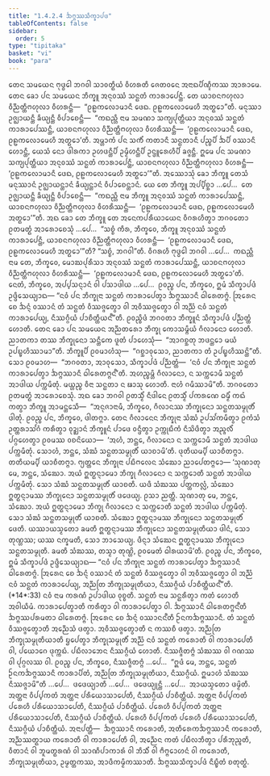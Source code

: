 ```yaml
---
title: "1.4.2.4 ᨨᨻ᩠ᨻᩔᩈᩥᨠ᩠ᨡᩣᨸᨴ"
tableOfContents: false
sidebar:
  order: 5
type: "tipitaka"
basket: "vi"
book: "para"
---
```



<DynamicBreadcrumb />

<Division number="557" book="para">

<Paragraph number="2135" book="para">
ᨲᩮᨶ ᩈᨾᨿᩮᨶ ᨻᩩᨴ᩠ᨵᩮᩤ ᨽᨣᩅᩤ ᩈᩣᩅᨲ᩠ᨳᩥᨿᩴ ᩅᩥᩉᩁᨲᩥ ᨩᩮᨲᩅᨶᩮ ᩋᨶᩣᨳᨸᩥᨱ᩠ᨯᩥᨠᩔ ᩋᩣᩁᩣᨾᩮ. ᨲᩮᨶ ᨡᩮᩣ ᨸᨶ ᩈᨾᨿᩮᨶ ᨽᩥᨠ᩠ᨡᩪ ᩋᨶᩩᩅᩔᩴ ᩈᨶ᩠ᨳᨲᩴ ᨠᩣᩁᩣᨸᩮᨶ᩠ᨲᩥ. ᨲᩮ ᨿᩣᨧᨶᨻᩉᩩᩃᩣ ᩅᩥᨬ᩠ᨬᨲ᩠ᨲᩥᨻᩉᩩᩃᩣ ᩅᩥᩉᩁᨶ᩠ᨲᩥ—  “ᩑᩊᨠᩃᩮᩣᨾᩣᨶᩥ ᨴᩮᨳ. ᩑᩊᨠᩃᩮᩣᨾᩮᩉᩥ ᩋᨲ᩠ᨳᩮᩣ”ᨲᩥ. ᨾᨶᩩᩔᩣ ᩏᨩ᩠ᨫᩣᨿᨶ᩠ᨲᩥ ᨡᩥᨿ᩠ᨿᨶ᩠ᨲᩥ ᩅᩥᨸᩣᨧᩮᨶ᩠ᨲᩥ—  “ᨠᨳᨬ᩠ᩉᩥ ᨶᩣᨾ ᩈᨾᨱᩣ ᩈᨠ᩠ᨿᨸᩩᨲ᩠ᨲᩥᨿᩣ ᩋᨶᩩᩅᩔᩴ ᩈᨶ᩠ᨳᨲᩴ ᨠᩣᩁᩣᨸᩮᩔᨶ᩠ᨲᩥ, ᨿᩣᨧᨶᨻᩉᩩᩃᩣ ᩅᩥᨬ᩠ᨬᨲ᩠ᨲᩥᨻᩉᩩᩃᩣ ᩅᩥᩉᩁᩥᩔᨶ᩠ᨲᩥ—  ‘ᩑᩊᨠᩃᩮᩣᨾᩣᨶᩥ ᨴᩮᨳ, ᩑᩊᨠᩃᩮᩣᨾᩮᩉᩥ ᩋᨲ᩠ᨳᩮᩣ’ᨲᩥ. ᩋᨾ᩠ᩉᩣᨠᩴ ᨸᨶ ᩈᨠᩥᩴ ᨠᨲᩣᨶᩥ ᩈᨶ᩠ᨳᨲᩣᨶᩥ ᨸᨬ᩠ᨧᨸᩥ ᨨᨸᩥ ᩅᩔᩣᨶᩥ ᩉᩮᩣᨶ᩠ᨲᩥ, ᨿᩮᩈᩴ ᨶᩮᩣ ᨴᩤᩁᨠᩣ ᩏᩉᨴᨶ᩠ᨲᩥᨸᩥ ᩏᨾ᩠ᨾᩥᩉᨶ᩠ᨲᩥᨸᩥ ᩏᨶ᩠ᨴᩪᩁᩮᩉᩥᨸᩥ ᨡᨩ᩠ᨩᨶ᩠ᨲᩥ. ᩍᨾᩮ ᨸᨶ ᩈᨾᨱᩣ ᩈᨠ᩠ᨿᨸᩩᨲ᩠ᨲᩥᨿᩣ ᩋᨶᩩᩅᩔᩴ ᩈᨶ᩠ᨳᨲᩴ ᨠᩣᩁᩣᨸᩮᨶ᩠ᨲᩥ, ᨿᩣᨧᨶᨻᩉᩩᩃᩣ ᩅᩥᨬ᩠ᨬᨲ᩠ᨲᩥᨻᩉᩩᩃᩣ ᩅᩥᩉᩁᨶ᩠ᨲᩥ—  ‘ᩑᩊᨠᩃᩮᩣᨾᩣᨶᩥ ᨴᩮᨳ, ᩑᩊᨠᩃᩮᩣᨾᩮᩉᩥ ᩋᨲ᩠ᨳᩮᩣ’”ᨲᩥ.
</Paragraph>

<Paragraph number="2136" book="para">
ᩋᩔᩮᩣᩈᩩᩴ ᨡᩮᩣ ᨽᩥᨠ᩠ᨡᩪ ᨲᩮᩈᩴ ᨾᨶᩩᩔᩣᨶᩴ ᩏᨩ᩠ᨫᩣᨿᨶ᩠ᨲᩣᨶᩴ ᨡᩥᨿ᩠ᨿᨶ᩠ᨲᩣᨶᩴ ᩅᩥᨸᩣᨧᩮᨶ᩠ᨲᩣᨶᩴ. ᨿᩮ ᨲᩮ ᨽᩥᨠ᩠ᨡᩪ ᩋᨸ᩠ᨸᩥᨧ᩠ᨨᩣ …ᨸᩮ…  ᨲᩮ ᩏᨩ᩠ᨫᩣᨿᨶ᩠ᨲᩥ ᨡᩥᨿ᩠ᨿᨶ᩠ᨲᩥ ᩅᩥᨸᩣᨧᩮᨶ᩠ᨲᩥ—  “ᨠᨳᨬ᩠ᩉᩥ ᨶᩣᨾ ᨽᩥᨠ᩠ᨡᩪ ᩋᨶᩩᩅᩔᩴ ᩈᨶ᩠ᨳᨲᩴ ᨠᩣᩁᩣᨸᩮᩔᨶ᩠ᨲᩥ, ᨿᩣᨧᨶᨻᩉᩩᩃᩣ ᩅᩥᨬ᩠ᨬᨲ᩠ᨲᩥᨻᩉᩩᩃᩣ ᩅᩥᩉᩁᩥᩔᨶ᩠ᨲᩥ—  ‘ᩑᩊᨠᩃᩮᩣᨾᩣᨶᩥ ᨴᩮᨳ, ᩑᩊᨠᩃᩮᩣᨾᩮᩉᩥ ᩋᨲ᩠ᨳᩮᩣ’”ᨲᩥ.
</Paragraph>

<Paragraph number="2137" book="para">
ᩋᨳ ᨡᩮᩣ ᨲᩮ ᨽᩥᨠ᩠ᨡᩪ ᨲᩮ ᩋᨶᩮᨠᨸᩁᩥᨿᩣᨿᩮᨶ ᩅᩥᨣᩁᩉᩥᨲ᩠ᩅᩣ ᨽᨣᩅᨲᩮᩣ ᩑᨲᨾᨲ᩠ᨳᩴ ᩋᩣᩁᩮᩣᨧᩮᩈᩩᩴ …ᨸᩮ…  “ᩈᨧ᩠ᨧᩴ ᨠᩥᩁ, ᨽᩥᨠ᩠ᨡᩅᩮ, ᨽᩥᨠ᩠ᨡᩪ ᩋᨶᩩᩅᩔᩴ ᩈᨶ᩠ᨳᨲᩴ ᨠᩣᩁᩣᨸᩮᨶ᩠ᨲᩥ, ᨿᩣᨧᨶᨻᩉᩩᩃᩣ ᩅᩥᨬ᩠ᨬᨲ᩠ᨲᩥᨻᩉᩩᩃᩣ ᩅᩥᩉᩁᨶ᩠ᨲᩥ—  ‘ᩑᩊᨠᩃᩮᩣᨾᩣᨶᩥ ᨴᩮᨳ, ᩑᩊᨠᩃᩮᩣᨾᩮᩉᩥ ᩋᨲ᩠ᨳᩮᩣ’”ᨲᩥ? “ᩈᨧ᩠ᨧᩴ, ᨽᨣᩅᩤ”ᨲᩥ. ᩅᩥᨣᩁᩉᩥ ᨻᩩᨴ᩠ᨵᩮᩤ ᨽᨣᩅᩤ …ᨸᩮ…  ᨠᨳᨬ᩠ᩉᩥ ᨶᩣᨾ ᨲᩮ, ᨽᩥᨠ᩠ᨡᩅᩮ, ᨾᩮᩣᨥᨸᩩᩁᩥᩈᩣ ᩋᨶᩩᩅᩔᩴ ᩈᨶ᩠ᨳᨲᩴ ᨠᩣᩁᩣᨸᩮᩔᨶ᩠ᨲᩥ, ᨿᩣᨧᨶᨻᩉᩩᩃᩣ ᩅᩥᨬ᩠ᨬᨲ᩠ᨲᩥᨻᩉᩩᩃᩣ ᩅᩥᩉᩁᩥᩔᨶ᩠ᨲᩥ—  ‘ᩑᩊᨠᩃᩮᩣᨾᩣᨶᩥ ᨴᩮᨳ, ᩑᩊᨠᩃᩮᩣᨾᩮᩉᩥ ᩋᨲ᩠ᨳᩮᩣ’ᨲᩥ. ᨶᩮᨲᩴ, ᨽᩥᨠ᩠ᨡᩅᩮ, ᩋᨸ᩠ᨸᩈᨶ᩠ᨶᩣᨶᩴ ᩅᩤ ᨸᩈᩣᨴᩤᨿ …ᨸᩮ…  ᩑᩅᨬ᩠ᨧ ᨸᨶ, ᨽᩥᨠ᩠ᨡᩅᩮ, ᩍᨾᩴ ᩈᩥᨠ᩠ᨡᩣᨸᨴᩴ ᩏᨴ᩠ᨴᩥᩈᩮᨿ᩠ᨿᩣᨳ—
</Paragraph>

</Division>
<Division number="558" book="para">

<Paragraph number="2138" book="para">
<Emphasis>“ᨶᩅᩴ ᨸᨶ ᨽᩥᨠ᩠ᨡᩩᨶᩣ ᩈᨶ᩠ᨳᨲᩴ ᨠᩣᩁᩣᨸᩮᨲ᩠ᩅᩣ ᨨᨻ᩠ᨻᩔᩣᨶᩥ ᨵᩤᩁᩮᨲᨻ᩠ᨻᩴ. ᩒᩁᩮᨶ ᨧᩮ ᨨᨶ᩠ᨶᩴ ᩅᩔᩣᨶᩴ ᨲᩴ ᩈᨶ᩠ᨳᨲᩴ ᩅᩥᩔᨩ᩠ᨩᩮᨲ᩠ᩅᩣ ᩅᩤ ᩋᩅᩥᩔᨩ᩠ᨩᩮᨲ᩠ᩅᩣ ᩅᩤ ᩋᨬ᩠ᨬᩴ ᨶᩅᩴ ᩈᨶ᩠ᨳᨲᩴ ᨠᩣᩁᩣᨸᩮᨿ᩠ᨿ, ᨶᩥᩔᨣ᩠ᨣᩥᨿᩴ ᨸᩣᨧᩥᨲ᩠ᨲᩥᨿᨶ᩺”</Emphasis>ᨲᩥ.
</Paragraph>

<Paragraph number="2139" book="para">
ᩑᩅᨬ᩠ᨧᩥᨴᩴ ᨽᨣᩅᨲᩣ ᨽᩥᨠ᩠ᨡᩪᨶᩴ ᩈᩥᨠ᩠ᨡᩣᨸᨴᩴ ᨸᨬ᩠ᨬᨲ᩠ᨲᩴ ᩉᩮᩣᨲᩥ.
</Paragraph>

</Division>
<Division number="559" book="para">

<Paragraph number="2140" book="para">
ᨲᩮᨶ ᨡᩮᩣ ᨸᨶ ᩈᨾᨿᩮᨶ ᩋᨬ᩠ᨬᨲᩁᩮᩣ ᨽᩥᨠ᩠ᨡᩩ ᨠᩮᩣᩈᨾ᩠ᨻᩥᨿᩴ ᨣᩥᩃᩣᨶᩮᩣ ᩉᩮᩣᨲᩥ. ᨬᩣᨲᨠᩣ ᨲᩔ ᨽᩥᨠ᩠ᨡᩩᨶᩮᩣ ᩈᨶ᩠ᨲᩥᨠᩮ ᨴᩪᨲᩴ ᨸᩣᩉᩮᩈᩩᩴ—  “ᩋᩣᨣᨧ᩠ᨨᨲᩩ ᨽᨴᨶ᩠ᨲᩮᩣ ᨾᨿᩴ ᩏᨸᨭ᩠ᨮᩉᩥᩔᩣᨾᩣ”ᨲᩥ. ᨽᩥᨠ᩠ᨡᩪᨸᩥ ᩑᩅᨾᩣᩉᩴᩈᩩ—  “ᨣᨧ᩠ᨨᩣᩅᩩᩈᩮᩣ, ᨬᩣᨲᨠᩣ ᨲᩴ ᩏᨸᨭ᩠ᨮᩉᩥᩔᨶ᩠ᨲᩦ”ᨲᩥ. ᩈᩮᩣ ᩑᩅᨾᩣᩉ—  “ᨽᨣᩅᨲᩣ, ᩋᩣᩅᩩᩈᩮᩣ, ᩈᩥᨠ᩠ᨡᩣᨸᨴᩴ ᨸᨬ᩠ᨬᨲ᩠ᨲᩴ—  ‘ᨶᩅᩴ ᨸᨶ ᨽᩥᨠ᩠ᨡᩩᨶᩣ ᩈᨶ᩠ᨳᨲᩴ ᨠᩣᩁᩣᨸᩮᨲ᩠ᩅᩣ ᨨᨻ᩠ᨻᩔᩣᨶᩥ ᨵᩤᩁᩮᨲᨻ᩠ᨻᨶ᩺’ᨲᩥ. ᩋᩉᨬ᩠ᨧᨾ᩠ᩉᩥ ᨣᩥᩃᩣᨶᩮᩣ, ᨶ ᩈᨠ᩠ᨠᩮᩣᨾᩥ ᩈᨶ᩠ᨳᨲᩴ ᩋᩣᨴᩤᨿ ᨸᨠ᩠ᨠᨾᩥᨲᩩᩴ. ᨾᨿ᩠ᩉᨬ᩠ᨧ ᩅᩥᨶᩣ ᩈᨶ᩠ᨳᨲᩣ ᨶ ᨹᩣᩈᩩ ᩉᩮᩣᨲᩥ. ᨶᩣᩉᩴ ᨣᨾᩥᩔᩣᨾᩦ”ᨲᩥ. ᨽᨣᩅᨲᩮᩣ ᩑᨲᨾᨲ᩠ᨳᩴ ᩋᩣᩁᩮᩣᨧᩮᩈᩩᩴ.
</Paragraph>

<Paragraph number="2141" book="para">
ᩋᨳ ᨡᩮᩣ ᨽᨣᩅᩤ ᩑᨲᩈ᩠ᨾᩥᩴ ᨶᩥᨴᩤᨶᩮ ᩑᨲᩈ᩠ᨾᩥᩴ ᨸᨠᩁᨱᩮ ᨵᨾ᩠ᨾᩥᩴ ᨠᨳᩴ ᨠᨲ᩠ᩅᩣ ᨽᩥᨠ᩠ᨡᩪ ᩋᩣᨾᨶ᩠ᨲᩮᩈᩥ—  “ᩋᨶᩩᨩᩣᨶᩣᨾᩥ, ᨽᩥᨠ᩠ᨡᩅᩮ, ᨣᩥᩃᩣᨶᩔ ᨽᩥᨠ᩠ᨡᩩᨶᩮᩣ ᩈᨶ᩠ᨳᨲᩈᨾ᩠ᨾᩩᨲᩥᩴ ᨴᩤᨲᩩᩴ. ᩑᩅᨬ᩠ᨧ ᨸᨶ, ᨽᩥᨠ᩠ᨡᩅᩮ, ᨴᩤᨲᨻ᩠ᨻᩣ. ᨲᩮᨶ ᨣᩥᩃᩣᨶᩮᨶ ᨽᩥᨠ᩠ᨡᩩᨶᩣ ᩈᩴᨥᩴ ᩏᨸᩈᩘᨠᨾᩥᨲ᩠ᩅᩣ ᩑᨠᩴᩈᩴ ᩏᨲ᩠ᨲᩁᩣᩈᩘᨣᩴ ᨠᩁᩥᨲ᩠ᩅᩣ ᩅᩩᨯ᩠ᨰᩣᨶᩴ ᨽᩥᨠ᩠ᨡᩪᨶᩴ ᨸᩣᨴᩮ ᩅᨶ᩠ᨴᩥᨲ᩠ᩅᩣ ᩏᨠ᩠ᨠᩩᨭᩥᨠᩴ ᨶᩥᩈᩦᨴᩥᨲ᩠ᩅᩣ ᩋᨬ᩠ᨩᩃᩥᩴ ᨸᨣ᩠ᨣᩉᩮᨲ᩠ᩅᩣ ᩑᩅᨾᩔ ᩅᨧᨶᩦᨿᩮᩣ—  ‘ᩋᩉᩴ, ᨽᨶ᩠ᨲᩮ, ᨣᩥᩃᩣᨶᩮᩣ ᨶ ᩈᨠ᩠ᨠᩮᩣᨾᩥ ᩈᨶ᩠ᨳᨲᩴ ᩋᩣᨴᩤᨿ ᨸᨠ᩠ᨠᨾᩥᨲᩩᩴ. ᩈᩮᩣᩉᩴ, ᨽᨶ᩠ᨲᩮ, ᩈᩴᨥᩴ ᩈᨶ᩠ᨳᨲᩈᨾ᩠ᨾᩩᨲᩥᩴ ᨿᩣᨧᩣᨾᩦ’ᨲᩥ. ᨴᩩᨲᩥᨿᨾ᩠ᨸᩥ ᨿᩣᨧᩥᨲᨻ᩠ᨻᩣ. ᨲᨲᩥᨿᨾ᩠ᨸᩥ ᨿᩣᨧᩥᨲᨻ᩠ᨻᩣ. ᨻ᩠ᨿᨲ᩠ᨲᩮᨶ ᨽᩥᨠ᩠ᨡᩩᨶᩣ ᨸᨭᩥᨻᩃᩮᨶ ᩈᩴᨥᩮᩣ ᨬᩣᨸᩮᨲᨻ᩠ᨻᩮᩣ—
</Paragraph>

</Division>
<Division number="560" book="para">

<Paragraph number="2142" book="para">
‘ᩈᩩᨱᩣᨲᩩ ᨾᩮ, ᨽᨶ᩠ᨲᩮ, ᩈᩴᨥᩮᩣ. ᩋᨿᩴ ᩍᨲ᩠ᨳᨶ᩠ᨶᩣᨾᩮᩣ ᨽᩥᨠ᩠ᨡᩩ ᨣᩥᩃᩣᨶᩮᩣ ᨶ ᩈᨠ᩠ᨠᩮᩣᨲᩥ ᩈᨶ᩠ᨳᨲᩴ ᩋᩣᨴᩤᨿ ᨸᨠ᩠ᨠᨾᩥᨲᩩᩴ. ᩈᩮᩣ ᩈᩴᨥᩴ ᩈᨶ᩠ᨳᨲᩈᨾ᩠ᨾᩩᨲᩥᩴ ᨿᩣᨧᨲᩥ. ᨿᨴᩥ ᩈᩴᨥᩔ ᨸᨲ᩠ᨲᨠᩃᩖᩴ, ᩈᩴᨥᩮᩣ ᩍᨲ᩠ᨳᨶ᩠ᨶᩣᨾᩔ ᨽᩥᨠ᩠ᨡᩩᨶᩮᩣ ᩈᨶ᩠ᨳᨲᩈᨾ᩠ᨾᩩᨲᩥᩴ ᨴᨴᩮᨿ᩠ᨿ. ᩑᩈᩣ ᨬᨲ᩠ᨲᩥ.
</Paragraph>

<Paragraph number="2143" book="para">
ᩈᩩᨱᩣᨲᩩ ᨾᩮ, ᨽᨶ᩠ᨲᩮ, ᩈᩴᨥᩮᩣ. ᩋᨿᩴ ᩍᨲ᩠ᨳᨶ᩠ᨶᩣᨾᩮᩣ ᨽᩥᨠ᩠ᨡᩩ ᨣᩥᩃᩣᨶᩮᩣ ᨶ ᩈᨠ᩠ᨠᩮᩣᨲᩥ ᩈᨶ᩠ᨳᨲᩴ ᩋᩣᨴᩤᨿ ᨸᨠ᩠ᨠᨾᩥᨲᩩᩴ. ᩈᩮᩣ ᩈᩴᨥᩴ ᩈᨶ᩠ᨳᨲᩈᨾ᩠ᨾᩩᨲᩥᩴ ᨿᩣᨧᨲᩥ. ᩈᩴᨥᩮᩣ ᩍᨲ᩠ᨳᨶ᩠ᨶᩣᨾᩔ ᨽᩥᨠ᩠ᨡᩩᨶᩮᩣ ᩈᨶ᩠ᨳᨲᩈᨾ᩠ᨾᩩᨲᩥᩴ ᨴᩮᨲᩥ. ᨿᩔᩣᨿᩈ᩠ᨾᨲᩮᩣ ᨡᨾᨲᩥ ᩍᨲ᩠ᨳᨶ᩠ᨶᩣᨾᩔ ᨽᩥᨠ᩠ᨡᩩᨶᩮᩣ ᩈᨶ᩠ᨳᨲᩈᨾ᩠ᨾᩩᨲᩥᨿᩣ ᨴᩤᨶᩴ, ᩈᩮᩣ ᨲᩩᨱ᩠ᩉᩔ; ᨿᩔ ᨶᨠ᩠ᨡᨾᨲᩥ, ᩈᩮᩣ ᨽᩣᩈᩮᨿ᩠ᨿ.
</Paragraph>

<Paragraph number="2144" book="para">
ᨴᩥᨶ᩠ᨶᩣ ᩈᩴᨥᩮᨶ ᩍᨲ᩠ᨳᨶ᩠ᨶᩣᨾᩔ ᨽᩥᨠ᩠ᨡᩩᨶᩮᩣ ᩈᨶ᩠ᨳᨲᩈᨾ᩠ᨾᩩᨲᩥ. ᨡᨾᨲᩥ ᩈᩴᨥᩔ, ᨲᩈ᩠ᨾᩣ ᨲᩩᨱ᩠ᩉᩦ, ᩑᩅᨾᩮᨲᩴ ᨵᩤᩁᨿᩣᨾᩦ’ᨲᩥ.
</Paragraph>

<Paragraph number="2145" book="para">
ᩑᩅᨬ᩠ᨧ ᨸᨶ, ᨽᩥᨠ᩠ᨡᩅᩮ, ᩍᨾᩴ ᩈᩥᨠ᩠ᨡᩣᨸᨴᩴ ᩏᨴ᩠ᨴᩥᩈᩮᨿ᩠ᨿᩣᨳ—
</Paragraph>

</Division>
<Division number="561" book="para">

<Paragraph number="2146" book="para">
<Emphasis>“ᨶᩅᩴ ᨸᨶ ᨽᩥᨠ᩠ᨡᩩᨶᩣ ᩈᨶ᩠ᨳᨲᩴ ᨠᩣᩁᩣᨸᩮᨲ᩠ᩅᩣ ᨨᨻ᩠ᨻᩔᩣᨶᩥ ᨵᩤᩁᩮᨲᨻ᩠ᨻᩴ. ᩒᩁᩮᨶ ᨧᩮ ᨨᨶ᩠ᨶᩴ ᩅᩔᩣᨶᩴ ᨲᩴ ᩈᨶ᩠ᨳᨲᩴ ᩅᩥᩔᨩ᩠ᨩᩮᨲ᩠ᩅᩣ ᩅᩤ ᩋᩅᩥᩔᨩ᩠ᨩᩮᨲ᩠ᩅᩣ ᩅᩤ ᩋᨬ᩠ᨬᩴ ᨶᩅᩴ ᩈᨶ᩠ᨳᨲᩴ ᨠᩣᩁᩣᨸᩮᨿ᩠ᨿ, ᩋᨬ᩠ᨬᨲᩕ ᨽᩥᨠ᩠ᨡᩩᩈᨾ᩠ᨾᩩᨲᩥᨿᩣ, ᨶᩥᩔᨣ᩠ᨣᩥᨿᩴ ᨸᩣᨧᩥᨲ᩠ᨲᩥᨿᨶ᩺”</Emphasis>ᨲᩥ. (*14*:<Emphasis>33</Emphasis>)
</Paragraph>

</Division>
<Division number="562" book="para">

<Paragraph number="2147" book="para">
<Emphasis>ᨶᩅᩴ</Emphasis> ᨶᩣᨾ ᨠᩁᨱᩴ ᩏᨸᩣᨴᩤᨿ ᩅᩩᨧ᩠ᨧᨲᩥ.
</Paragraph>

<Paragraph number="2148" book="para">
<Emphasis>ᩈᨶ᩠ᨳᨲᩴ</Emphasis> ᨶᩣᨾ ᩈᨶ᩠ᨳᩁᩥᨲ᩠ᩅᩣ ᨠᨲᩴ ᩉᩮᩣᨲᩥ ᩋᩅᩤᨿᩥᨾᩴ.
</Paragraph>

<Paragraph number="2149" book="para">
<Emphasis>ᨠᩣᩁᩣᨸᩮᨲ᩠ᩅᩣ</Emphasis>ᨲᩥ ᨠᩁᩥᨲ᩠ᩅᩣ ᩅᩤ ᨠᩣᩁᩣᨸᩮᨲ᩠ᩅᩣ ᩅᩤ.
</Paragraph>

<Paragraph number="2150" book="para">
<Emphasis>ᨨᨻ᩠ᨻᩔᩣᨶᩥ ᨵᩤᩁᩮᨲᨻ᩠ᨻᨶ᩺</Emphasis>ᨲᩥ ᨨᨻ᩠ᨻᩔᨸᩁᨾᨲᩣ ᨵᩤᩁᩮᨲᨻ᩠ᨻᩴ.
</Paragraph>

<Paragraph number="2151" book="para">
<Emphasis>ᩒᩁᩮᨶ ᨧᩮ ᨨᨶ᩠ᨶᩴ ᩅᩔᩣᨶᨶ᩺</Emphasis>ᨲᩥ ᩐᨶᨠᨨᨻ᩠ᨻᩔᩣᨶᩥ.
</Paragraph>

<Paragraph number="2152" book="para">
<Emphasis>ᨲᩴ ᩈᨶ᩠ᨳᨲᩴ ᩅᩥᩔᨩ᩠ᨩᩮᨲ᩠ᩅᩣ</Emphasis>ᨲᩥ ᩋᨬ᩠ᨬᩮᩈᩴ ᨴᨲ᩠ᩅᩣ.
</Paragraph>

<Paragraph number="2153" book="para">
<Emphasis>ᩋᩅᩥᩔᨩ᩠ᨩᩮᨲ᩠ᩅᩣ</Emphasis>ᨲᩥ ᨶ ᨠᩔᨧᩥ ᨴᨲ᩠ᩅᩣ.
</Paragraph>

<Paragraph number="2154" book="para">
<Emphasis>ᩋᨬ᩠ᨬᨲᩕ ᨽᩥᨠ᩠ᨡᩩᩈᨾ᩠ᨾᩩᨲᩥᨿᩣ</Emphasis>ᨲᩥ ᨮᨸᩮᨲ᩠ᩅᩣ ᨽᩥᨠ᩠ᨡᩩᩈᨾ᩠ᨾᩩᨲᩥᩴ ᩋᨬ᩠ᨬᩴ ᨶᩅᩴ ᩈᨶ᩠ᨳᨲᩴ ᨠᩁᩮᩣᨲᩥ ᩅᩤ ᨠᩣᩁᩣᨸᩮᨲᩥ ᩅᩤ, ᨸᨿᩮᩣᨣᩮ ᨴᩩᨠ᩠ᨠᨭᩴ. ᨸᨭᩥᩃᩣᨽᩮᨶ ᨶᩥᩔᨣ᩠ᨣᩥᨿᩴ ᩉᩮᩣᨲᩥ. ᨶᩥᩔᨩ᩠ᨩᩥᨲᨻ᩠ᨻᩴ ᩈᩴᨥᩔ ᩅᩤ ᨣᨱᩔ ᩅᩤ ᨸᩩᨣ᩠ᨣᩃᩔ ᩅᩤ. ᩑᩅᨬ᩠ᨧ ᨸᨶ, ᨽᩥᨠ᩠ᨡᩅᩮ, ᨶᩥᩔᨩ᩠ᨩᩥᨲᨻ᩠ᨻᩴ …ᨸᩮ…  “ᩍᨴᩴ ᨾᩮ, ᨽᨶ᩠ᨲᩮ, ᩈᨶ᩠ᨳᨲᩴ ᩐᨶᨠᨨᨻ᩠ᨻᩔᩣᨶᩥ ᨠᩣᩁᩣᨸᩥᨲᩴ, ᩋᨬ᩠ᨬᨲᩕ ᨽᩥᨠ᩠ᨡᩩᩈᨾ᩠ᨾᩩᨲᩥᨿᩣ, ᨶᩥᩔᨣ᩠ᨣᩥᨿᩴ. ᩍᨾᩣᩉᩴ ᩈᩴᨥᩔ ᨶᩥᩔᨩ᩠ᨩᩣᨾᩦ”ᨲᩥ …ᨸᩮ…  ᨴᨴᩮᨿ᩠ᨿᩣᨲᩥ …ᨸᩮ…  ᨴᨴᩮᨿ᩠ᨿᩩᨶ᩠ᨲᩥ …ᨸᩮ…  ᩋᩣᨿᩈ᩠ᨾᨲᩮᩣ ᨴᨾ᩠ᨾᩦᨲᩥ.
</Paragraph>

</Division>
<Division number="563" book="para">

<Paragraph number="2155" book="para">
ᩋᨲ᩠ᨲᨶᩣ ᩅᩥᨸ᩠ᨸᨠᨲᩴ ᩋᨲ᩠ᨲᨶᩣ ᨸᩁᩥᨿᩮᩣᩈᩣᨸᩮᨲᩥ, ᨶᩥᩔᨣ᩠ᨣᩥᨿᩴ ᨸᩣᨧᩥᨲ᩠ᨲᩥᨿᩴ. ᩋᨲ᩠ᨲᨶᩣ ᩅᩥᨸ᩠ᨸᨠᨲᩴ ᨸᩁᩮᩉᩥ ᨸᩁᩥᨿᩮᩣᩈᩣᨸᩮᨲᩥ, ᨶᩥᩔᨣ᩠ᨣᩥᨿᩴ ᨸᩣᨧᩥᨲ᩠ᨲᩥᨿᩴ. ᨸᩁᩮᩉᩥ ᩅᩥᨸ᩠ᨸᨠᨲᩴ ᩋᨲ᩠ᨲᨶᩣ ᨸᩁᩥᨿᩮᩣᩈᩣᨸᩮᨲᩥ, ᨶᩥᩔᨣ᩠ᨣᩥᨿᩴ ᨸᩣᨧᩥᨲ᩠ᨲᩥᨿᩴ. ᨸᩁᩮᩉᩥ ᩅᩥᨸ᩠ᨸᨠᨲᩴ ᨸᩁᩮᩉᩥ ᨸᩁᩥᨿᩮᩣᩈᩣᨸᩮᨲᩥ, ᨶᩥᩔᨣ᩠ᨣᩥᨿᩴ ᨸᩣᨧᩥᨲ᩠ᨲᩥᨿᩴ.
</Paragraph>

</Division>
<Division number="564" book="para">

<Paragraph number="2156" book="para">
ᩋᨶᩣᨸᨲ᩠ᨲᩥ—  ᨨᨻ᩠ᨻᩔᩣᨶᩥ ᨠᩁᩮᩣᨲᩥ, ᩋᨲᩥᩁᩮᨠᨨᨻ᩠ᨻᩔᩣᨶᩥ ᨠᩁᩮᩣᨲᩥ, ᩋᨬ᩠ᨬᩔᨲ᩠ᨳᩣᨿ ᨠᩁᩮᩣᨲᩥ ᩅᩤ ᨠᩣᩁᩣᨸᩮᨲᩥ ᩅᩤ, ᩋᨬ᩠ᨬᩮᨶ ᨠᨲᩴ ᨸᨭᩥᩃᨽᩥᨲ᩠ᩅᩣ ᨸᩁᩥᨽᩩᨬ᩠ᨩᨲᩥ, ᩅᩥᨲᩣᨶᩴ ᩅᩤ ᨽᩪᨾᨲ᩠ᨳᩁᨱᩴ ᩅᩤ ᩈᩣᨱᩥᨸᩣᨠᩣᩁᩴ ᩅᩤ ᨽᩥᩈᩥᩴ ᩅᩤ ᨻᩥᨻ᩠ᨻᩮᩣᩉᨶᩴ ᩅᩤ ᨠᩁᩮᩣᨲᩥ, ᨽᩥᨠ᩠ᨡᩩᩈᨾ᩠ᨾᩩᨲᩥᨿᩣ, ᩏᨾ᩠ᨾᨲ᩠ᨲᨠᩔ, ᩋᩣᨴᩥᨠᨾ᩠ᨾᩥᨠᩔᩣᨲᩥ.

</Paragraph>
</Division>

<Paragraph number="2157" type="center" book="para">
ᨨᨻ᩠ᨻᩔᩈᩥᨠ᩠ᨡᩣᨸᨴᩴ ᨶᩥᨭ᩠ᨮᩥᨲᩴ ᨧᨲᩩᨲ᩠ᨳᩴ.
</Paragraph>